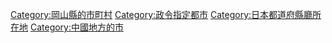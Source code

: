 {{Commonscat|Okayama, Okayama}}
{{DEFAULTSORT:Okayama-shi}}
[[Category:岡山縣的市町村|Category:岡山縣的市町村]]
[[Category:政令指定都市|Category:政令指定都市]]
[[Category:日本都道府縣廳所在地|Category:日本都道府縣廳所在地]]
[[Category:中國地方的市|Category:中國地方的市]]